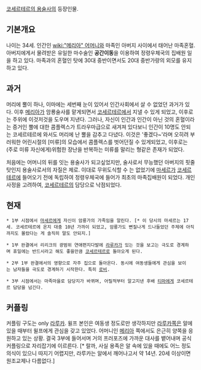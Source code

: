 [[코세르테르의 용술사]]의 등장인물.

== 기본개요 ==
나이는 34세. 인간인 [[wiki:"메리아" 어머니]]와 마족인 아버지 사이에서 태어난 마족혼혈. 아버지에게서 물려받은 유일한 마수술인 '''공간이동'''을 이용하여 정령우체국의 집배원 일을 하고 있다. 마족과의 혼혈인 탓에 30대 중반이면서도 20대 중반가량의 외모를 유지하고 있다.


== 과거 ==
머리에 뿔이 하나, 이마에는 세번째 눈이 있어서 인간사회에서 살 수 없었던 과거가 있다. 
이후 [[메리아]]가 암룡술사를 맡게되면서 [[코세르테르]]에서 지낼 수 있게 되었고, 이후로는 주위에 이것저것을 도우며 지낸다. 
그러나, 자신이 인간과 인간이 아닌 것의 혼혈이라는 증거인 뿔에 대한 콤플렉스가 트라우마급으로 새겨져 있다보니 인간이 10명도 안되는 코세르테르에 와서도 머리에 난 뿔을 감추고 다녔다.
이것은 '좋겠다~'라며 오히려 부러워한 어린시절의 [미류]의 모습에서 콤플렉스를 벗어던질 수 있게되었고, 이후로는 (주로 미류 자신에게)위험한 장난을 반복하는 미류를 말리는 형같은 존재가 되었다.

처음에는 어머니의 뒤를 잇는 용술사가 되고싶었지만, 술사로서 무능했던 아버지의 핏줄탓인지 용술사로서의 자질은 제로. 이대로 무위도식할 수 는 없었기에 [[마세르]]가 [[코세르테르]]에 들어오기 전에 독립하여 정령우체국에 들어가 최초의 마족집배원이 되었다. 개인사정을 고려하여, [[코세르테르]]의 담당으로 낙점되었다.


== 현재 ==
 * 1부 시점에서 [[마세르]]에게 자신이 암룡가의 가족임을 알린다. [* 이 당시의 마세르는 17세. 코세르테르에 온지 대충 10년 가까이 되었고, 암룡가도 뻔질나게 드나들었던 주제에 아직까지도 몰랐다는 게 솔직히 말도 안되지.]

 * 1부 완결에서 리리크의 광범위 연애편지다발에 [[라루카]]가 있는 것을 보고는 극도로 경계하며 휴일에는 반드시라고 해도 좋을만큼 [[코세르테르]]로 돌아오게 된다.

 * 2부 1부 완결에서의 영향으로 자주 집으로 돌아온다. 동시에 여동생들에게 관심을 보이는 남자들을 극도로 경계하기 시작한다. 특히 [[로비]].

 * 3부 시점에서는 마족마을로 담당지가 바뀌며, 어릴적부터 알고지낸 후배 [[티마]]에게 코세르테르 담당을 넘긴다.


== 커플링 ==
커플링 구도는 only [[라루카]]. 윌프 본인은 여동생 정도로만 생각하지만 [[라루카]]쪽은 알에 있을 때부터 윌프에게 관심을 갖고 있었다. 어머니인 [[메리아]] 쪽에서도 은근히 양쪽을 응원하고 있는 상황. 결국 3부에 들어서며 거의 프러포즈에 가까운 대사를 뱉어내며 공식커플링으로 자리잡기에 이르른다. [* 랄까, 사실 용족은 알 속에 있을 때에도 어느 정도 의식이 있으니 따지기 어렵지만, 라루카는 알에서 깨어나고서 약 14년. 20세 이상이면 원조교제나 다름없다.]
